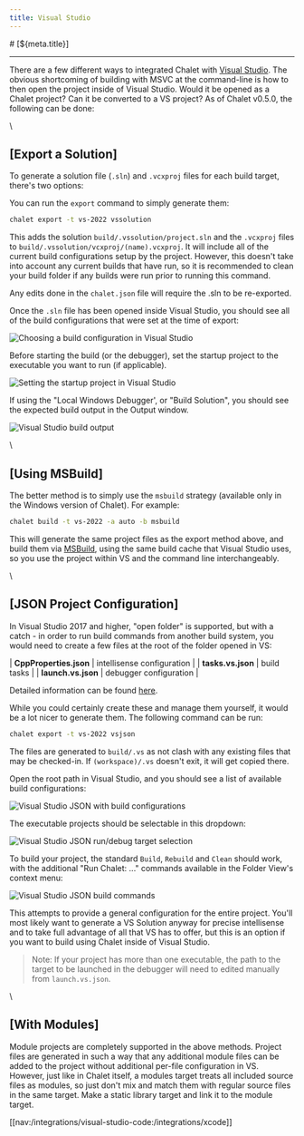 ```yaml
---
title: Visual Studio
---
```


<PageCategory id="ides" />
# [${meta.title}]

---

There are a few different ways to integrated Chalet with [Visual Studio](https://visualstudio.microsoft.com/). The obvious shortcoming of building with MSVC at the command-line is how to then open the project inside of Visual Studio. Would it be opened as a Chalet project? Can it be converted to a VS project? As of Chalet v0.5.0, the following can be done:

\\

## [Export a Solution]
 
To generate a solution file (`.sln`) and `.vcxproj` files for each build target, there's two options: 

You can run the `export` command to simply generate them: 

```bash
chalet export -t vs-2022 vssolution
```

This adds the solution `build/.vssolution/project.sln` and the `.vcxproj` files to `build/.vssolution/vcxproj/(name).vcxproj`. It will include all of the current build configurations setup by the project. However, this doesn't take into account any current builds that have run, so it is recommended to clean your build folder if any builds were run prior to running this command.

Any edits done in the `chalet.json` file will require the .sln to be re-exported.

Once the `.sln` file has been opened inside Visual Studio, you should see all of the build configurations that were set at the time of export:

![Choosing a build configuration in Visual Studio](/images/visualstudio/vs-shot1.png)

Before starting the build (or the debugger), set the startup project to the executable you want to run (if applicable). 

![Setting the startup project in Visual Studio](/images/visualstudio/vs-shot2.png)

If using the "Local Windows Debugger', or "Build Solution", you should see the expected build output in the Output window.

![Visual Studio build output](/images/visualstudio/vs-shot3.png)

\\

## [Using MSBuild]

The better method is to simply use the `msbuild` strategy (available only in the Windows version of Chalet). For example:

```bash
chalet build -t vs-2022 -a auto -b msbuild 
```

This will generate the same project files as the export method above, and build them via [MSBuild](https://docs.microsoft.com/en-us/visualstudio/msbuild/msbuild?view=vs-2022), using the same build cache that Visual Studio uses, so you use the project within VS and the command line interchangeably.

\\

## [JSON Project Configuration]

In Visual Studio 2017 and higher, "open folder" is supported, but with a catch - in order to run build commands from another build system, you would need to create a few files at the root of the folder opened in VS:

| **CppProperties.json** | intellisense configuration |
| **tasks.vs.json**      | build tasks |
| **launch.vs.json**     | debugger configuration |

Detailed information can be found [here](https://docs.microsoft.com/en-us/cpp/build/open-folder-projects-cpp?view=msvc-170).

While you could certainly create these and manage them yourself, it would be a lot nicer to generate them. The following command can be run:

```bash
chalet export -t vs-2022 vsjson
```

The files are generated to `build/.vs` as not clash with any existing files that may be checked-in. If `(workspace)/.vs` doesn't exit, it will get copied there.

Open the root path in Visual Studio, and you should see a list of available build configurations:

![Visual Studio JSON with build configurations](/images/visualstudio/vs-shot4.png)

The executable projects should be selectable in this dropdown:

![Visual Studio JSON run/debug target selection](/images/visualstudio/vs-shot5.png)

To build your project, the standard `Build`, `Rebuild` and `Clean` should work, with the additional "Run Chalet: ..." commands available in the Folder View's context menu:

![Visual Studio JSON build commands](/images/visualstudio/vs-shot6.png)

This attempts to provide a general configuration for the entire project. You'll most likely want to generate a VS Solution anyway for precise intellisense and to take full advantage of all that VS has to offer, but this is an option if you want to build using Chalet inside of Visual Studio.

> Note: If your project has more than one executable, the path to the target to be launched in the debugger will need to edited manually from `launch.vs.json`.

\\

## [With Modules]

Module projects are completely supported in the above methods. Project files are generated in such a way that any additional module files can be added to the project without additional per-file configuration in VS. However, just like in Chalet itself, a modules target treats all included source files as modules, so just don't mix and match them with regular source files in the same target. Make a static library target and link it to the module target.

[[nav:/integrations/visual-studio-code:/integrations/xcode]]

